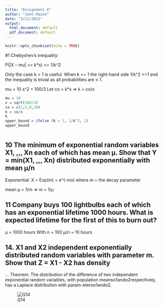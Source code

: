 ---
title: "Assignment 8"
author: "John Mazon"
date: "3/21/2021"
output:
  html_document: default
  pdf_document: default
---

```{r setup, include=FALSE}
knitr::opts_chunk$set(echo = TRUE)

```



#1  Chebyshev's inequality:

P(|X – mu| >= k*s) <= 1/k^2

Only the case k > 1 is useful. When k <= 1 the right-hand side 1/k^2 >=1 and the inequality is trivial as all probabilities are ≤ 1.


mu = 10
s^2 = 100/3
Let co = k*s => k = co/s


```{r}

mu = 10
s = sqrt(100/3)
co = c(2,5,9,20)
k = co/s
k
upper_bound = ifelse (k > 1, 1/k^2, 1)
upper_bound



```
## 10 The minimum of exponential random variables X1, ,,, Xn each of which has mean μ. Show that Y = min(X1, ,,, Xn) distributed exponentially with mean μ/n

Exponential: X ~ Exp(m) = e^(-mx) where m = the decay parameter

mean μ = 1/m => m = 1/μ


## 11 Company buys 100 lightbulbs each of which has an exponential lifetime 1000 hours. What is expected lifetime for the first of this to burn out?

μ = 1000 hours
With n = 100 μ/n = 10 hours


## 14. X1 and X2 independent exponentially distributed random variables with parameter m. Show that Z = X1 - X2 has density 

...
Theorem: The distribution of the difference of two independent exponential random variables, with population meansα1andα2respectively, has a Laplace distribution with param-etersα1andα2.



![Q14](https://raw.githubusercontent.com/johnm1990/data605/main/14.png)






